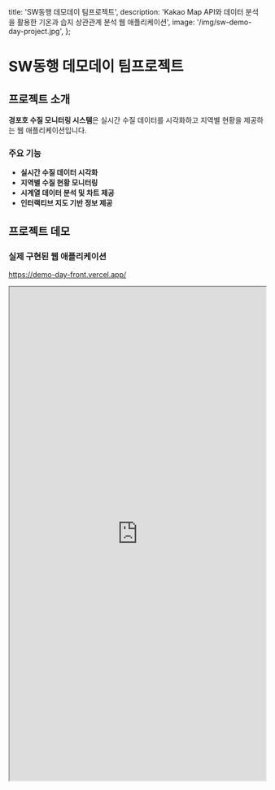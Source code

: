   title: 'SW동행 데모데이 팀프로젝트',
  description: 'Kakao Map API와 데이터 분석을 활용한 기온과 습지 상관관계 분석 웹 애플리케이션',
  image: '/img/sw-demo-day-project.jpg',
};

# SW동행 데모데이 팀프로젝트

## 프로젝트 소개

**경포호 수질 모니터링 시스템**은 실시간 수질 데이터를 시각화하고 지역별 현황을 제공하는 웹 애플리케이션입니다.

### 주요 기능

- **실시간 수질 데이터 시각화**
- **지역별 수질 현황 모니터링**  
- **시계열 데이터 분석 및 차트 제공**
- **인터랙티브 지도 기반 정보 제공**

## 프로젝트 데모

### 실제 구현된 웹 애플리케이션
<a href="https://demo-day-front.vercel.app/">https://demo-day-front.vercel.app/</a>
<iframe 
  src="https://demo-day-front.vercel.app/"
  width="100%" 
  height="972px"
  style={{ border: '1px solid #e1e5e9', borderRadius: '8px' }}
  title="SW동행 데모데이 프로젝트 - 경포호 수질 모니터링 시스템"
/>